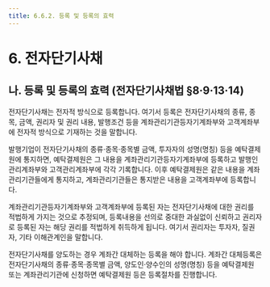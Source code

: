 ```yaml
---
title: 6.6.2. 등록 및 등록의 효력
---
```

# 6. 전자단기사채
## 나. 등록 및 등록의 효력 (전자단기사채법 §8·9·13·14)

전자단기사채는 전자적 방식으로 등록합니다. 여기서 등록은 전자단기사채의 종류, 종목, 금액, 권리자 및 권리 내용, 발행조건 등을 계좌관리기관등자기계좌부와 고객계좌부에 전자적 방식으로 기재하는 것을 말합니다<GTooltipIcon desc="전자단기사채법 제2조 제4호" severity="info" icon="pi pi-exclamation-circle"/>. 

발행기업이 전자단기사채의 종류·종목·종목별 금액, 투자자의 성명(명칭) 등을 예탁결제원에 통지하면, 예탁결제원은 그 내용을 계좌관리기관등자기계좌부에 등록하고 발행인관리계좌부와 고객관리계좌부에 각각 기록합니다. 이후 예탁결제원은 같은 내용을 계좌관리기관들에게 통지하고, 계좌관리기관들은 통지받은 내용을 고객계좌부에 등록합니다.

계좌관리기관등자기계좌부와 고객계좌부에 등록된 자는 전자단기사채에 대한 권리를 적법하게 가지는 것으로 추정되며, 등록내용을 선의로 중대한 과실없이 신뢰하고 권리자로 등록된 자는 해당 권리를 적법하게 취득하게 됩니다. 여기서 권리자는 투자자, 질권자, 기타 이해관계인을 말합니다<GTooltipIcon desc="전자단기사채법 제2조 제3호" severity="info" icon="pi pi-exclamation-circle"/>. 

전자단기사채를 양도하는 경우 계좌간 대체하는 등록을 해야 합니다. 계좌간 대체등록은 전자단기사채의 종류·종목·종목별 금액, 양도인·양수인의 성명(명칭) 등을 예탁결제원 또는 계좌관리기관에 신청하면 예탁결제원 등은 등록절차를 진행합니다.


